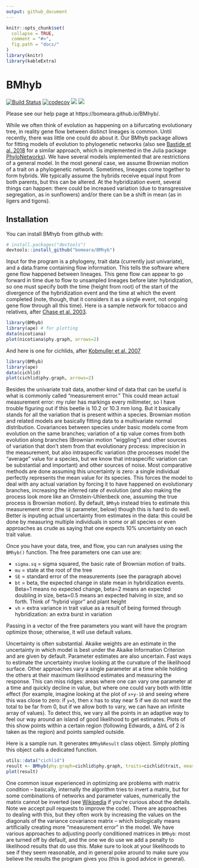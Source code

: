 ```yaml
---
output: github_document
---
```



<!-- README.md is generated from README.Rmd. Please edit that file -->

```r
knitr::opts_chunk$set(
  collapse = TRUE,
  comment = "#>",
  fig.path = "docs/"
)
library(knitr)
library(kableExtra)
```

# BMhyb

[![Build Status](https://travis-ci.org/bomeara/BMhyb.svg)](https://travis-ci.org/bomeara/BMhyb) [![codecov](https://codecov.io/gh/bomeara/BMhyb/branch/master/graph/badge.svg)](https://codecov.io/gh/bomeara/BMhyb)  <img class="badge" src="https://www.r-pkg.org/badges/version/BMhyb"> <img class="badge" src="http://cranlogs.r-pkg.org/badges/grand-total/BMhyb">

Please see our help page at https://bomeara.github.io/BMhyb/.


While we often think of evolution as happening on a bifurcating evolutionary tree, in reality gene flow between distinct lineages is common. Until recently, there was little one could do about it. Our BMhyb package allows for fitting models of evolution to phylogenetic networks (also see [Bastide et al. 2018](https://doi.org/10.1093/sysbio/syy033) for a similar approach, which is implemented in the Julia package [PhyloNetworks](https://github.com/crsl4/PhyloNetworks.jl)). We have several models implemented that are restrictions of a general model. In the most general case, we assume Brownian motion of a trait on a phylogenetic network. Sometimes, lineages come together to form hybrids. We typically assume the hybrids receive equal input from both parents, but this can be altered. At the hybridization event, several things can happen: there could be increased variation (due to transgressive segregation, as in sunflowers) and/or there can be a shift in mean (as in ligers and tigons).

## Installation

You can install BMhyb from github with:

```r
# install.packages("devtools")
devtools::install_github("bomeara/BMhyb")
```

Input for the program is a phylogeny, trait data (currently just univariate), and a data.frame containing flow information. This tells the software where gene flow happened between lineages. This gene flow can appear to go forward in time due to flow to unsampled lineages before later hybridization, so one must specify both the time (height from root) of the start of the divergence of the hybridization event and the time at which the event completed (note, though, that it considers it as a single event, not ongoing gene flow through all this time). Here is a sample network for tobacco and relatives, after [Chase et al. 2003](https://doi.org/10.1093/aob/mcg087).

```r
library(BMhyb)
library(ape) # for plotting
data(nicotiana)
plot(nicotiana$phy.graph, arrows=2)
```

And here is one for cichlids, after [Kobmuller et al. 2007](https://bmcevolbiol.biomedcentral.com/articles/10.1186/1471-2148-7-7)

```r
library(BMhyb)
library(ape)
data(cichlid)
plot(cichlid$phy.graph, arrows=2)
```

Besides the univariate trait data, another kind of data that can be useful is what is commonly called "measurement error." This could mean actual measurement error: my ruler has markings every millimeter, so I have trouble figuring out if this beetle is 10.2 or 10.3 mm long. But it basically stands for all the variation that is present within a species. Brownian motion and related models are basically fitting data to a multivariate normal distribution. Covariances between species under basic models come from evolution on the same branches; variation of a tip value comes from both evolution along branches (Brownian motion "wiggling") and other sources of variation that don't stem from that evolutionary process: imprecision in the measurement, but also intraspecific variation (the processes model the "average" value for a species, but we know that intraspecific variation can be substantial and important) and other sources of noise. Most comparative methods are done assuming this uncertainty is zero: a single individual perfectly represents the mean value for its species. This forces the model to deal with any actual variation by forcing it to have happened on evolutionary branches, increasing the inferred rate of evolution (and also making the process look more like an Ornstein-Uhlenbeck one, assuming the true process is Brownian motion). By default, `BMhyb` instead tries to estimate this measurement error (the `SE` parameter, below) though this is hard to do well. Better is inputing actual uncertainty from estimates in the data: this could be done by measuring multiple individuals in some or all species or even approaches as crude as saying that one expects 10% uncertainty on each trait value.

Once you have your data, tree, and flow, you can run analyses using the `BMhyb()` function. The free parameters one can use are:

* `sigma.sq` = sigma squared, the basic rate of Brownian motion of traits.
* `mu` = state at the root of the tree
* `SE` = standard error of the measurements (see the paragraph above)
* `bt` = beta, the expected change in state mean in hybridization events. Beta=1 means no expected change, beta=2 means an expected doubling in size, beta=0.5 means an expected halving in size, and so forth. Think of "hybrid vigor" and plant height
* `vh` = extra variance in trait value as a result of being formed through hybridization: an extra burst in variation

Passing in a vector of the free parameters you want will have the program optimize those; otherwise, it will use default values.

Uncertainty is often substantial. Akaike weights are an estimate in the uncertainty in which model is best under the Akaike Information Criterion and are given by default. Parameter estimates are also uncertain. Fast ways to estimate the uncertainty involve looking at the curvature of the likelihood surface. Other approaches vary a single parameter at a time while holding the others at their maximum likelihood estimates and measuring the response. This can miss ridges: areas where one can vary one parameter at a time and quickly decline in value, but where one could vary both with little effect (for example, imagine looking at the plot of `x+y-10` and seeing where this was close to zero: if `y=5`, then x has to stay near 5 if we do not want the total to be far from 0, but if we allow both to vary, we can have an infinite array of values). To detect this, we vary all the points in an adaptive way to feel our way around an island of good likelihood to get estimates. Plots of this show points within a certain region (following Edwards, a ∆lnL of 2 is taken as the region) and points sampled outside.

Here is a sample run. It generates `BMhybResult` class object. Simply plotting this object calls a dedicated function.

```r
utils::data("cichlid")
result <- BMhyb(phy.graph=cichlid$phy.graph, traits=cichlid$trait, measurement.error=cichlid$final.se, free.parameter.names = c("sigma.sq", "mu", "bt"), confidence.points=1000)
plot(result)
```


One common issue experienced in optimizing are problems with matrix condition -- basically, internally the algorithm tries to invert a matrix, but for some combinations of networks and parameter values, numerically the matrix cannot be inverted (see [Wikipedia](https://en.wikipedia.org/wiki/Condition_number) if you're curious about the details. Note we accept pull requests to improve the code). There are approaches to dealing with this, but they often work by increasing the values on the diagonals of the variance covariance matrix -- which biologically means artificially creating more "measurement error" in the model. We have various approaches to adjusting poorly conditioned matrices in `BMhyb`: most are turned off by default, and the one we do use we add a penalty to likelihood results that do use this. Make sure to look at your likelihoods to see if they seem reasonable, and in general poke around to make sure you believe the results the program gives you (this is good advice in general).
